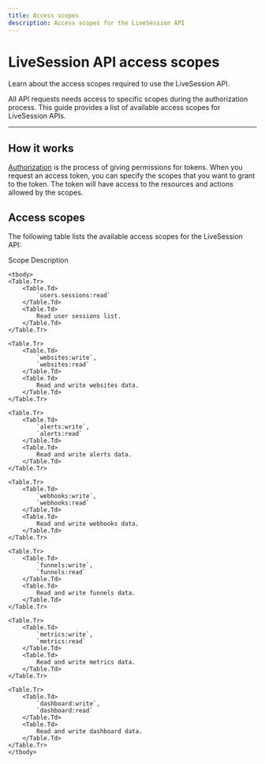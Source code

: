 ```yaml
---
title: Access scopes
description: Access scopes for the LiveSession API
---
```


# LiveSession API access scopes
<Subtitle>
    Learn about the access scopes required to use the LiveSession API.
</Subtitle>

All API requests needs access to specific scopes during the authorization process.
This guide provides a list of available access scopes for LiveSession APIs.

---
## How it works
[Authorization](https://en.wikipedia.org/wiki/Authorization) is the process of giving permissions for tokens.
When you request an access token, you can specify the scopes that you want to grant to the token.
The token will have access to the resources and actions allowed by the scopes.

## Access scopes
The following table lists the available access scopes for the LiveSession API:

<Table>
    <thead>
    <Table.Tr>
        <Table.Th>
            Scope
        </Table.Th>
        <Table.Th>
            Description
        </Table.Th>
    </Table.Tr>
    </thead>

    <tbody>
    <Table.Tr>
        <Table.Td>
            `users.sessions:read`
        </Table.Td>
        <Table.Td>
            Read user sessions list.
        </Table.Td>
    </Table.Tr>

    <Table.Tr>
        <Table.Td>
            `websites:write`,
            `websites:read`
        </Table.Td>
        <Table.Td>
            Read and write websites data.
        </Table.Td>
    </Table.Tr>

    <Table.Tr>
        <Table.Td>
            `alerts:write`,
            `alerts:read`
        </Table.Td>
        <Table.Td>
            Read and write alerts data.
        </Table.Td>
    </Table.Tr>

    <Table.Tr>
        <Table.Td>
            `webhooks:write`,
            `webhooks:read`
        </Table.Td>
        <Table.Td>
            Read and write webhooks data.
        </Table.Td>
    </Table.Tr>

    <Table.Tr>
        <Table.Td>
            `funnels:write`,
            `funnels:read`
        </Table.Td>
        <Table.Td>
            Read and write funnels data.
        </Table.Td>
    </Table.Tr>

    <Table.Tr>
        <Table.Td>
            `metrics:write`,
            `metrics:read`
        </Table.Td>
        <Table.Td>
            Read and write metrics data.
        </Table.Td>
    </Table.Tr>

    <Table.Tr>
        <Table.Td>
            `dashboard:write`,
            `dashboard:read`
        </Table.Td>
        <Table.Td>
            Read and write dashboard data.
        </Table.Td>
    </Table.Tr>
    </tbody>
</Table>